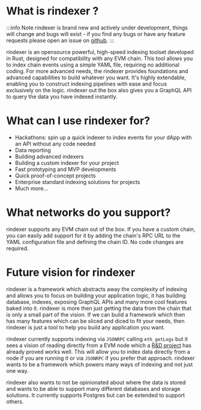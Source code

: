 # What is rindexer ?

:::info
Note rindexer is brand new and actively under development, things will change and bugs will exist - if you find any bugs or have any
feature requests please open an issue on [github](https://github.com/joshstevens19/rindexer/issues).
:::

rindexer is an opensource powerful, high-speed indexing toolset developed in Rust, designed for compatibility with any EVM chain.
This tool allows you to index chain events using a simple YAML file, requiring no additional coding.
For more advanced needs, the rindexer provides foundations and advanced capabilities to build whatever you want.
It's highly extendable, enabling you to construct indexing pipelines with ease and focus exclusively on the logic.
rindexer out the box also gives you a GraphQL API to query the data you have indexed instantly.

# What can I use rindexer for?

- Hackathons: spin up a quick indexer to index events for your dApp with an API without any code needed
- Data reporting
- Building advanced indexers
- Building a custom indexer for your project
- Fast prototyping and MVP developments
- Quick proof-of-concept projects
- Enterprise standard indexing solutions for projects
- Much more...

# What networks do you support?

rindexer supports any EVM chain out of the box. If you have a custom chain, you can easily add support for it by
adding the chain's RPC URL to the YAML configuration file and defining the chain ID. No code changes are required.

# Future vision for rindexer

rindexer is a framework which abstracts away the complexity of indexing and allows you to focus on building your application logic,
it has building database, indexes, exposing GraphQL APIs and many more cool features baked into it. rindexer is more then just getting the data from the
chain that is only a small part of the vision. If we can build a framework which then has many features which can be sliced
and diced to fit your needs, then rindexer is just a tool to help you build any application you want.

rindexer currently supports indexing via `JSONRPC` calling `eth_getLogs` but it sees a vision of reading directly from a EVM
node which a [R&D project](https://github.com/joshstevens19/reth-indexer) has already proved works well.
This will allow you to index data directly from a node if you are running it or via `JSONRPC` if you prefer that approach.
rindexer wants to be a framework which powers many ways of indexing and not just one way.

rindexer also wants to not be opinionated about where the data is stored and wants to be able to support many different
databases and storage solutions. It currently supports Postgres but can be extended to support others.